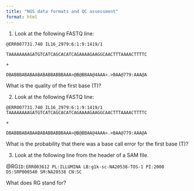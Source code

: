 ```yaml
---
title: "NGS data formats and QC assessment"
format: html
---
```


1.  Look at the following FASTQ line:

`@ERR007731.740 IL16_2979:6:1:9:1419/1`

`TAAAAAAAAGATGTCATCAGCACATCAGAAAAGAAGGCAACTTTAAAACTTTTC`

`+`

`DBABBBABABAABABABBABBBAAA>@B@BBAA@4AAA>.>BAA@779:AAA@A`

What is the quality of the first base (T)?

2.  Look at the following FASTQ line:

`@ERR007731.740 IL16_2979:6:1:9:1419/1  TAAAAAAAAGATGTCATCAGCACATCAGAAAAGAAGGCAACTTTAAAACTTTTC`

`+`

`DBABBBABABAABABABBABBBAAA>@B@BBAA@4AAA>.>BAA@779:AAA@A`

What is the probability that there was a base call error for the first base (T)?

3.  Look at the following line from the header of a SAM file.

@RG`ID:ERR003612 PL:ILLUMINA LB:g1k-sc-NA20538-TOS-1 PI:2000 DS:SRP000540 SM:NA20538 CN:SC`

What does RG stand for?
